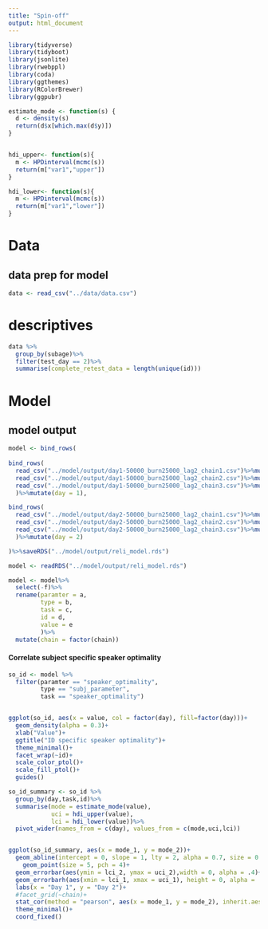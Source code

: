 ```yaml
---
title: "Spin-off"
output: html_document
---
```


```r
library(tidyverse)
library(tidyboot)
library(jsonlite)
library(rwebppl)
library(coda)
library(ggthemes)
library(RColorBrewer)
library(ggpubr)

estimate_mode <- function(s) {
  d <- density(s)
  return(d$x[which.max(d$y)])
}


hdi_upper<- function(s){
  m <- HPDinterval(mcmc(s))
  return(m["var1","upper"])
}

hdi_lower<- function(s){
  m <- HPDinterval(mcmc(s))
  return(m["var1","lower"])
}


```

# Data

## data prep for model

```r
data <- read_csv("../data/data.csv")
```
# descriptives
```r
data %>%
  group_by(subage)%>%
  filter(test_day == 2)%>%
  summarise(complete_retest_data = length(unique(id)))
```

# Model 

## model output
```r
model <- bind_rows(
  
bind_rows(
  read_csv("../model/output/day1-50000_burn25000_lag2_chain1.csv")%>%mutate(chain = 1),
  read_csv("../model/output/day1-50000_burn25000_lag2_chain2.csv")%>%mutate(chain = 2),
  read_csv("../model/output/day1-50000_burn25000_lag2_chain3.csv")%>%mutate(chain = 3)
  )%>%mutate(day = 1),

bind_rows(
  read_csv("../model/output/day2-50000_burn25000_lag2_chain1.csv")%>%mutate(chain = 1),
  read_csv("../model/output/day2-50000_burn25000_lag2_chain2.csv")%>%mutate(chain = 2),
  read_csv("../model/output/day2-50000_burn25000_lag2_chain3.csv")%>%mutate(chain = 3)
  )%>%mutate(day = 2)

)%>%saveRDS("../model/output/reli_model.rds")

model <- readRDS("../model/output/reli_model.rds")

```

```r
model <- model%>%
  select(-f)%>%
  rename(paramter = a, 
         type = b,
         task = c,
         id = d,
         value = e
         )%>%
  mutate(chain = factor(chain))
```

#### Correlate subject specific speaker optimality
```r
so_id <- model %>%
  filter(paramter == "speaker_optimality",
         type == "subj_parameter",
         task == "speaker_optimality")


ggplot(so_id, aes(x = value, col = factor(day), fill=factor(day)))+
  geom_density(alpha = 0.3)+
  xlab("Value")+
  ggtitle("ID specific speaker optimality")+
  theme_minimal()+
  facet_wrap(~id)+
  scale_color_ptol()+
  scale_fill_ptol()+
  guides()

```

```r
so_id_summary <- so_id %>%
  group_by(day,task,id)%>%
  summarise(mode = estimate_mode(value),
            uci = hdi_upper(value),
            lci = hdi_lower(value))%>%
  pivot_wider(names_from = c(day), values_from = c(mode,uci,lci))


ggplot(so_id_summary, aes(x = mode_1, y = mode_2))+
  geom_abline(intercept = 0, slope = 1, lty = 2, alpha = 0.7, size = 0.5)+
    geom_point(size = 5, pch = 4)+
  geom_errorbar(aes(ymin = lci_2, ymax = uci_2),width = 0, alpha = .4)+
  geom_errorbarh(aes(xmin = lci_1, xmax = uci_1), height = 0, alpha = .4)+
  labs(x = "Day 1", y = "Day 2")+
  #facet_grid(~chain)+
  stat_cor(method = "pearson", aes(x = mode_1, y = mode_2), inherit.aes = F, size = 3)+
  theme_minimal()+
  coord_fixed()
```


